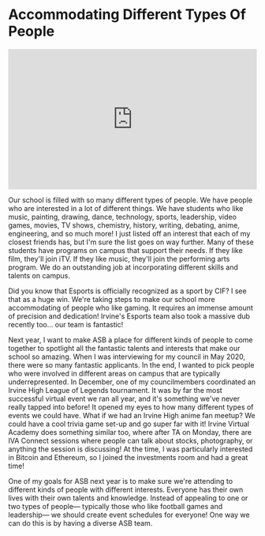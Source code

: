 # Accommodating Different Types Of People

<div style="position: relative; padding-bottom: 56.25%; height: 0;"><iframe src="https://www.loom.com/embed/57af6ecfe91041829446189fee97b612" frameborder="0" webkitallowfullscreen mozallowfullscreen allowfullscreen style="position: absolute; top: 0; left: 0; width: 100%; height: 100%;"></iframe></div>

Our school is filled with so many different types of people. We have people who are interested in a lot of different things. We have students who like music, painting, drawing, dance, technology, sports, leadership, video games, movies, TV shows, chemistry, history, writing, debating, anime, engineering, and so much more! I just listed off an interest that each of my closest friends has, but I'm sure the list goes on way further. Many of these students have programs on campus that support their needs. If they like film, they'll join iTV. If they like music, they'll join the performing arts program. We do an outstanding job at incorporating different skills and talents on campus.

Did you know that Esports is officially recognized as a sport by CIF? I see that as a huge win. We're taking steps to make our school more accommodating of people who like gaming. It requires an immense amount of precision and dedication! Irvine's Esports team also took a massive dub recently too... our team is fantastic!

Next year, I want to make ASB a place for different kinds of people to come together to spotlight all the fantastic talents and interests that make our school so amazing. When I was interviewing for my council in May 2020, there were so many fantastic applicants. In the end, I wanted to pick people who were involved in different areas on campus that are typically underrepresented. In December, one of my councilmembers coordinated an Irvine High League of Legends tournament. It was by far the most successful virtual event we ran all year, and it's something we've never really tapped into before! It opened my eyes to how many different types of events we could have. What if we had an Irvine High anime fan meetup? We could have a cool trivia game set-up and go super far with it! Irvine Virtual Academy does something similar too, where after TA on Monday, there are IVA Connect sessions where people can talk about stocks, photography, or anything the session is discussing! At the time, I was particularly interested in Bitcoin and Ethereum, so I joined the investments room and had a great time!

One of my goals for ASB next year is to make sure we're attending to different kinds of people with different interests. Everyone has their own lives with their own talents and knowledge. Instead of appealing to one or two types of people— typically those who like football games and leadership— we should create event schedules for everyone! One way we can do this is by having a diverse ASB team. 